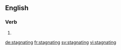 
==English==

===Verb===
{{head|en|present participle}}

# {{present participle of|stagnate|lang=en}}

[[de:stagnating]]
[[fr:stagnating]]
[[sv:stagnating]]
[[vi:stagnating]]